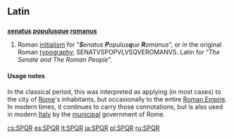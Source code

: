==Latin==
{{wikipedia}}

==={{initialism|Latin}}===
'''[[senatus|''s''enatus]] [[populus|''p''opulus]][[-que|''q''ue]] [[romanus|''r''omanus]]'''

# Roman [[initialism]] for “'''''S'''enatus '''P'''opulus'''q'''ue '''R'''omanus''”, or in the original Roman [[typography]], SENATVSPOPVLVSQVEROMANVS.  Latin for “''The Senate and The Roman People''”.

====Usage notes====
In the classical period, this was interpreted as applying (in most cases) to the city of [[Rome]]'s inhabitants, but occasionally to the entire [[Roman Empire]]. In modern times, it continues to carry those connotations, but is also used in modern [[Italy]] by the [[municipal]] government of Rome.

[[cs:SPQR]]
[[es:SPQR]]
[[it:SPQR]]
[[ja:SPQR]]
[[pl:SPQR]]
[[ru:SPQR]]